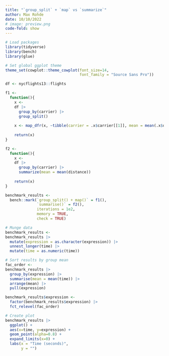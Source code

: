 ```yaml
---
title: "`group_split` + `map` vs `summarize`"
author: Max Rohde
date: 10/10/2022
# image: preview.png
code-fold: show
---
```


```r
# Load packages
library(tidyverse)
library(bench)
library(glue)

# Set global ggplot theme
theme_set(cowplot::theme_cowplot(font_size=14,
                                 font_family = "Source Sans Pro"))
```

```r
df <- nycflights13::flights
```

```r
f1 <-
  function(){
    x <- 
    df |>
      group_by(carrier) |>
      group_split()
    
    x <- map_dfr(x, ~tibble(carrier = .x$carrier[[1]], mean = mean(.x$distance)))
    
    return(x)
}
```

```r
f2 <-
  function(){
    x <- 
    df |>
      group_by(carrier) |>
      summarize(mean = mean(distance))
    
    return(x)
}
```

```r
benchmark_results <-
  bench::mark(`group_split() + map()` = f1(),
              `summarise()` = f2(),
              iterations = 1e2,
              memory = TRUE,
              check = TRUE)
```


```r
# Munge data
benchmark_results <-
benchmark_results |>
  mutate(expression = as.character(expression)) |>
  unnest_longer(time) |>
  mutate(time = as.numeric(time))

# Sort results by group mean
fac_order <- 
benchmark_results |>
  group_by(expression) |>
  summarise(mean = mean(time)) |>
  arrange(mean) |>
  pull(expression)

benchmark_results$expression <-
  factor(benchmark_results$expression) |>
  fct_relevel(fac_order)

# Create plot
benchmark_results |>
  ggplot() +
  aes(x=time, y=expression) +
  geom_point(alpha=0.8) +
  expand_limits(x=0) +
  labs(x = "Time (seconds)",
       y = "")
```

